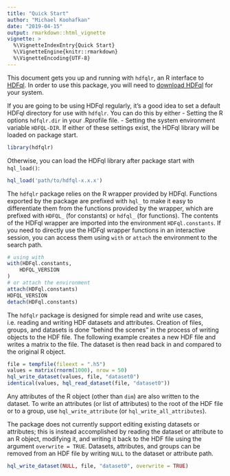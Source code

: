 ```yaml
---
title: "Quick Start"
author: "Michael Koohafkan"
date: "2019-04-15"
output: rmarkdown::html_vignette
vignette: >
  %\VignetteIndexEntry{Quick Start}
  %\VignetteEngine{knitr::rmarkdown}
  %\VignetteEncoding{UTF-8}
---
```


This document gets you up and running with `hdfqlr`, an R interface to
[HDFql](http://www.hdfql.com/). In order to use this package, you will 
need to [download HDFql](http://www.hdfql.com/#download) for your 
system.

If you are going to be using HDFql regularly, it's a good idea to set
a default HDFql directory for use with `hdfqlr`. You can do this 
by either
 - Setting the R options `hdfqlr.dir` in your .Rprofile file.
 - Setting the system environment variable `HDFQL-DIR`.
If either of these settings exist, the HDFql library will be loaded
on package start.

```r
library(hdfqlr)
```

Otherwise, you can load the HDFql library after package start with
`hql_load()`:

```r
hql_load('path/to/hdfql-x.x.x')
```

The `hdfqlr` package relies on the R wrapper provided by HDFql. 
Functions exported by the package are prefixed with `hql_` to 
make it easy to differentiate them from the functions provided 
by the wrapper, which are prefixed with `HDFQL_` (for constants)
or `hdfql_` (for functions). The contents of the HDFql wrapper
are imported into the environment `HDFql.constants`. If you need
to directly use the HDFql wrapper functions in an interactive 
session, you can access them using `with` or `attach` the 
environment to the search path.

```r
# using with
with(HDFql.constants,
	HDFQL_VERSION
)
# or attach the environment
attach(HDFql.constants)
HDFQL_VERSION
detach(HDFql.constants)
```

The `hdfqlr` package is designed for simple read and write use
cases, i.e. reading and writing HDF datasets and attributes. 
Creation of files, groups, and datasets is done "behind the scenes" 
in the process of writing objects to the HDF file. The following
example creates a new HDF file and writes a matrix to the file. The
dataset is then read back in and compared to the original R object.

```r
file = tempfile(fileext = ".h5")
values = matrix(rnorm(1000), nrow = 50)
hql_write_dataset(values, file, "dataset0")
identical(values, hql_read_dataset(file, "dataset0"))
```

Any attributes of the R object (other than `dim`) are also
written to the dataset. To write an attributes (or list of 
attributes) to the root of the HDF file or to a group, use
`hql_write_attribute` (or `hql_write_all_attributes`). 

The package does not currently support editing existing datasets
or attributes; this is instead accomplished by reading the dataset
or attribute to an R object, modifying it, and writing it back to
the HDF file using the argument `overwrite = TRUE`. Datasets, 
attributes, and groups can be removed from an HDF file by writing
`NULL` to the dataset or attribute path.

```r
hql_write_dataset(NULL, file, "dataset0", overwrite = TRUE)
```

